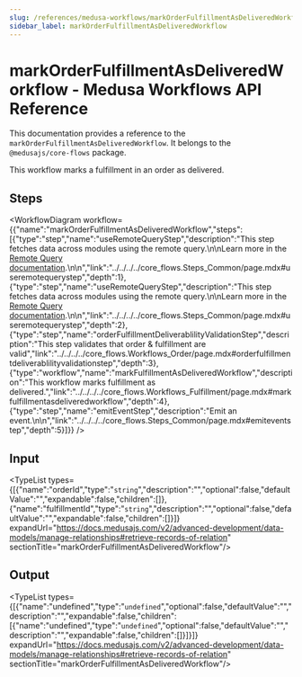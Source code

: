 ```yaml
---
slug: /references/medusa-workflows/markOrderFulfillmentAsDeliveredWorkflow
sidebar_label: markOrderFulfillmentAsDeliveredWorkflow
---
```



# markOrderFulfillmentAsDeliveredWorkflow - Medusa Workflows API Reference

This documentation provides a reference to the `markOrderFulfillmentAsDeliveredWorkflow`. It belongs to the `@medusajs/core-flows` package.

This workflow marks a fulfillment in an order as delivered.

## Steps

<WorkflowDiagram workflow={{"name":"markOrderFulfillmentAsDeliveredWorkflow","steps":[{"type":"step","name":"useRemoteQueryStep","description":"This step fetches data across modules using the remote query.\n\nLearn more in the [Remote Query documentation](https://docs.medusajs.com/v2/advanced-development/modules/remote-query).\n\n","link":"../../../../core_flows.Steps_Common/page.mdx#useremotequerystep","depth":1},{"type":"step","name":"useRemoteQueryStep","description":"This step fetches data across modules using the remote query.\n\nLearn more in the [Remote Query documentation](https://docs.medusajs.com/v2/advanced-development/modules/remote-query).\n\n","link":"../../../../core_flows.Steps_Common/page.mdx#useremotequerystep","depth":2},{"type":"step","name":"orderFulfillmentDeliverablilityValidationStep","description":"This step validates that order & fulfillment are valid","link":"../../../../core_flows.Workflows_Order/page.mdx#orderfulfillmentdeliverablilityvalidationstep","depth":3},{"type":"workflow","name":"markFulfillmentAsDeliveredWorkflow","description":"This workflow marks fulfillment as delivered.","link":"../../../../core_flows.Workflows_Fulfillment/page.mdx#markfulfillmentasdeliveredworkflow","depth":4},{"type":"step","name":"emitEventStep","description":"Emit an event.\n\n","link":"../../../../core_flows.Steps_Common/page.mdx#emiteventstep","depth":5}]}} />

## Input

<TypeList types={[{"name":"orderId","type":"`string`","description":"","optional":false,"defaultValue":"","expandable":false,"children":[]},{"name":"fulfillmentId","type":"`string`","description":"","optional":false,"defaultValue":"","expandable":false,"children":[]}]} expandUrl="https://docs.medusajs.com/v2/advanced-development/data-models/manage-relationships#retrieve-records-of-relation" sectionTitle="markOrderFulfillmentAsDeliveredWorkflow"/>

## Output

<TypeList types={[{"name":"undefined","type":"`undefined`","optional":false,"defaultValue":"","description":"","expandable":false,"children":[{"name":"undefined","type":"`undefined`","optional":false,"defaultValue":"","description":"","expandable":false,"children":[]}]}]} expandUrl="https://docs.medusajs.com/v2/advanced-development/data-models/manage-relationships#retrieve-records-of-relation" sectionTitle="markOrderFulfillmentAsDeliveredWorkflow"/>
